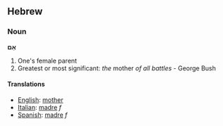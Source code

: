 ==Hebrew==

===Noun===
'''אֵם'''

#One's female parent
#Greatest or most significant: ''the'' mother ''of all battles'' - George Bush

====Translations====

*[[English]]: [[mother]]
*[[Italian]]: [[madre]] ''f''
*[[Spanish]]: [[madre]] ''f''